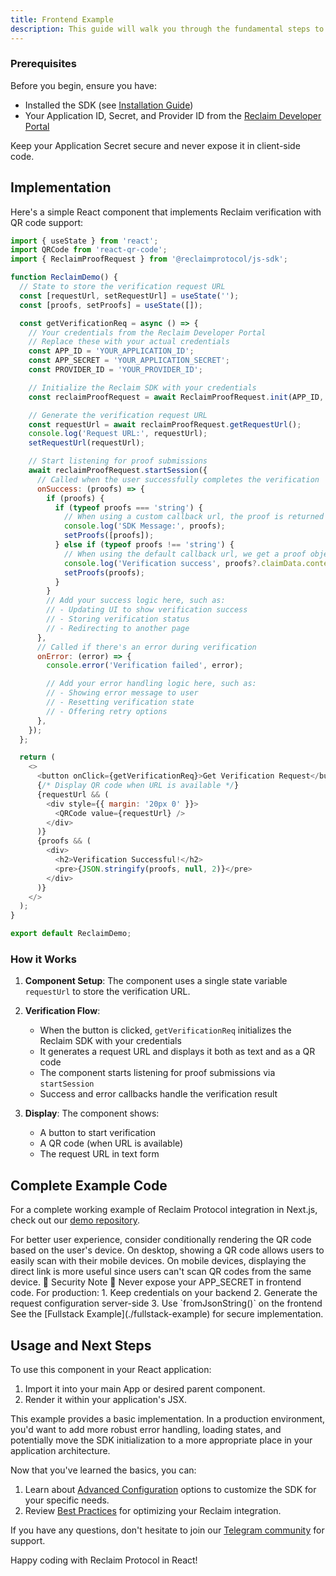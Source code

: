 ```yaml
---
title: Frontend Example
description: This guide will walk you through the fundamental steps to integrate Reclaim's proof verification system into your React application.
---
```


### Prerequisites

Before you begin, ensure you have:

- Installed the SDK (see [Installation Guide](./installation))
- Your Application ID, Secret, and Provider ID from the [Reclaim Developer Portal](https://dev.reclaimprotocol.org/)

<Callout type="warning">Keep your Application Secret secure and never expose it in client-side code.</Callout>

## Implementation

Here's a simple React component that implements Reclaim verification with QR code support:

```javascript
import { useState } from 'react';
import QRCode from 'react-qr-code';
import { ReclaimProofRequest } from '@reclaimprotocol/js-sdk';

function ReclaimDemo() {
  // State to store the verification request URL
  const [requestUrl, setRequestUrl] = useState('');
  const [proofs, setProofs] = useState([]);

  const getVerificationReq = async () => {
    // Your credentials from the Reclaim Developer Portal
    // Replace these with your actual credentials
    const APP_ID = 'YOUR_APPLICATION_ID';
    const APP_SECRET = 'YOUR_APPLICATION_SECRET';
    const PROVIDER_ID = 'YOUR_PROVIDER_ID';

    // Initialize the Reclaim SDK with your credentials
    const reclaimProofRequest = await ReclaimProofRequest.init(APP_ID, APP_SECRET, PROVIDER_ID);

    // Generate the verification request URL
    const requestUrl = await reclaimProofRequest.getRequestUrl();
    console.log('Request URL:', requestUrl);
    setRequestUrl(requestUrl);

    // Start listening for proof submissions
    await reclaimProofRequest.startSession({
      // Called when the user successfully completes the verification
      onSuccess: (proofs) => {
        if (proofs) {
          if (typeof proofs === 'string') {
            // When using a custom callback url, the proof is returned to the callback url and we get a message instead of a proof
            console.log('SDK Message:', proofs);
            setProofs([proofs]);
          } else if (typeof proofs !== 'string') {
            // When using the default callback url, we get a proof object in the response
            console.log('Verification success', proofs?.claimData.context);
            setProofs(proofs);
          }
        }
        // Add your success logic here, such as:
        // - Updating UI to show verification success
        // - Storing verification status
        // - Redirecting to another page
      },
      // Called if there's an error during verification
      onError: (error) => {
        console.error('Verification failed', error);

        // Add your error handling logic here, such as:
        // - Showing error message to user
        // - Resetting verification state
        // - Offering retry options
      },
    });
  };

  return (
    <>
      <button onClick={getVerificationReq}>Get Verification Request</button>
      {/* Display QR code when URL is available */}
      {requestUrl && (
        <div style={{ margin: '20px 0' }}>
          <QRCode value={requestUrl} />
        </div>
      )}
      {proofs && (
        <div>
          <h2>Verification Successful!</h2>
          <pre>{JSON.stringify(proofs, null, 2)}</pre>
        </div>
      )}
    </>
  );
}

export default ReclaimDemo;
```

### How it Works

1. **Component Setup**: The component uses a single state variable `requestUrl` to store the verification URL.

2. **Verification Flow**:

   - When the button is clicked, `getVerificationReq` initializes the Reclaim SDK with your credentials
   - It generates a request URL and displays it both as text and as a QR code
   - The component starts listening for proof submissions via `startSession`
   - Success and error callbacks handle the verification result

3. **Display**: The component shows:
   - A button to start verification
   - A QR code (when URL is available)
   - The request URL in text form

## Complete Example Code

For a complete working example of Reclaim Protocol integration in Next.js, check out our [demo repository](https://gitlab.reclaimprotocol.org/starterpacks/demo-js-sdk).

<Callout type="info">
  For better user experience, consider conditionally rendering the QR code based on the user's device. On desktop,
  showing a QR code allows users to easily scan with their mobile devices. On mobile devices, displaying the direct link
  is more useful since users can't scan QR codes from the same device.
</Callout>

<Callout type="warning">
  🚨 Security Note 🚨 Never expose your APP_SECRET in frontend code. For production: 1. Keep credentials on your backend
  2. Generate the request configuration server-side 3. Use `fromJsonString()` on the frontend See the [Fullstack
  Example](./fullstack-example) for secure implementation.
</Callout>

## Usage and Next Steps

To use this component in your React application:

1. Import it into your main App or desired parent component.
2. Render it within your application's JSX.

<Callout type="info">
  This example provides a basic implementation. In a production environment, you'd want to add more robust error
  handling, loading states, and potentially move the SDK initialization to a more appropriate place in your application
  architecture.
</Callout>

Now that you've learned the basics, you can:

1. Learn about [Advanced Configuration](../advance-configurations/advance-options) options to customize the SDK for your specific needs.
2. Review [Best Practices](./best-practices) for optimizing your Reclaim integration.

If you have any questions, don't hesitate to join our [Telegram community](https://t.me/protocolreclaim) for support.

Happy coding with Reclaim Protocol in React!
